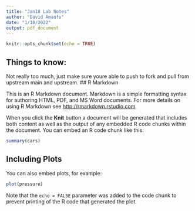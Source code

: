 ```yaml
---
title: "Jan18 Lab Notes"
author: "David Amanfu"
date: "1/18/2022"
output: pdf_document
---
```


```r
knitr::opts_chunk$set(echo = TRUE)
```
## Things to know:
Not really too much, just make sure youre able to push to fork and pull from upstream main and upstream.
## R Markdown

This is an R Markdown document. Markdown is a simple formatting syntax for authoring HTML, PDF, and MS Word documents. For more details on using R Markdown see <http://rmarkdown.rstudio.com>.

When you click the **Knit** button a document will be generated that includes both content as well as the output of any embedded R code chunks within the document. You can embed an R code chunk like this:

```r
summary(cars)
```

## Including Plots

You can also embed plots, for example:

```r
plot(pressure)
```

Note that the `echo = FALSE` parameter was added to the code chunk to prevent printing of the R code that generated the plot.

